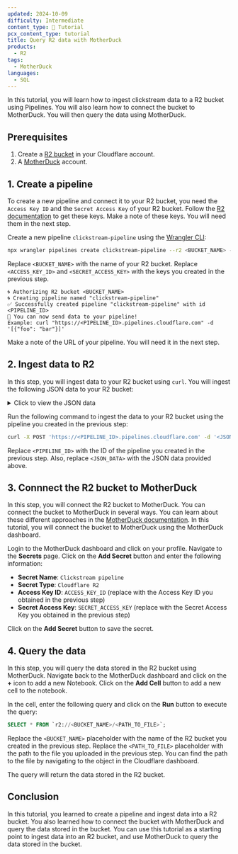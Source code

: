 ```yaml
---
updated: 2024-10-09
difficulty: Intermediate
content_type: 📝 Tutorial
pcx_content_type: tutorial
title: Query R2 data with MotherDuck
products:
  - R2
tags:
  - MotherDuck
languages:
  - SQL
---
```



In this tutorial, you will learn how to ingest clickstream data to a R2 bucket using Pipelines. You will also learn how to connect the bucket to MotherDuck. You will then query the data using MotherDuck.

## Prerequisites

1. Create a [R2 bucket](/r2/buckets/create-buckets/) in your Cloudflare account.
2. A [MotherDuck](https://motherduck.com/) account.

## 1. Create a pipeline

To create a new pipeline and connect it to your R2 bucket, you need the `Access Key ID` and the `Secret Access Key` of your R2 bucket. Follow the [R2 documentation](/r2/api/s3/tokens/) to get these keys. Make a note of these keys. You will need them in the next step.

Create a new pipeline `clickstream-pipeline` using the [Wrangler CLI](/workers/wrangler/):

```sh
npx wrangler pipelines create clickstream-pipeline --r2 <BUCKET_NAME> --access-key-id <ACCESS_KEY_ID> --secret-access-key <SECRET_ACCESS_KEY>
```

Replace `<BUCKET_NAME>` with the name of your R2 bucket. Replace `<ACCESS_KEY_ID>` and `<SECRET_ACCESS_KEY>` with the keys you created in the previous step.

```output
🌀 Authorizing R2 bucket <BUCKET_NAME>
🌀 Creating pipeline named "clickstream-pipeline"
✅ Successfully created pipeline "clickstream-pipeline" with id <PIPELINE_ID>
🎉 You can now send data to your pipeline!
Example: curl "https://<PIPELINE_ID>.pipelines.cloudflare.com" -d '[{"foo": "bar"}]'
```

Make a note of the URL of your pipeline. You will need it in the next step.

## 2. Ingest data to R2

In this step, you will ingest data to your R2 bucket using `curl`. You will ingest the following JSON data to your R2 bucket:

<details>
<summary>
Click to view the JSON data
</summary>
```json
[
  {
    "session_id": "1234567890abcdef",
    "user_id": "user123",
    "timestamp": "2024-10-08T14:30:15.123Z",
    "events": [
      {
        "event_id": "evt001",
        "event_type": "page_view",
        "page_url": "https://example.com/products",
        "timestamp": "2024-10-08T14:30:15.123Z",
        "user_agent": "Mozilla/5.0 (Windows NT 10.0; Win64; x64) AppleWebKit/537.36 (KHTML, like Gecko) Chrome/91.0.4472.124 Safari/537.36",
        "ip_address": "192.168.1.1"
      },
      {
        "event_id": "evt002",
        "event_type": "product_view",
        "product_id": "prod456",
        "page_url": "https://example.com/products/prod456",
        "timestamp": "2024-10-08T14:31:20.456Z"
      },
      {
        "event_id": "evt003",
        "event_type": "add_to_cart",
        "product_id": "prod456",
        "quantity": 1,
        "page_url": "https://example.com/products/prod456",
        "timestamp": "2024-10-08T14:32:05.789Z"
      }
    ],
    "device_info": {
      "device_type": "desktop",
      "operating_system": "Windows 10",
      "browser": "Chrome"
    },
    "referrer": "https://google.com"
  },
  {
    "session_id": "abcdef1234567890",
    "user_id": "user456",
    "timestamp": "2024-10-08T15:45:30.987Z",
    "events": [
      {
        "event_id": "evt004",
        "event_type": "page_view",
        "page_url": "https://example.com/blog",
        "timestamp": "2024-10-08T15:45:30.987Z",
        "user_agent": "Mozilla/5.0 (iPhone; CPU iPhone OS 14_4 like Mac OS X) AppleWebKit/605.1.15 (KHTML, like Gecko) Version/14.0.3 Mobile/15E148 Safari/604.1",
        "ip_address": "203.0.113.1"
      },
      {
        "event_id": "evt005",
        "event_type": "scroll",
        "scroll_depth": "75%",
        "page_url": "https://example.com/blog/article1",
        "timestamp": "2024-10-08T15:47:12.345Z"
      },
      {
        "event_id": "evt006",
        "event_type": "social_share",
        "platform": "twitter",
        "content_id": "article1",
        "page_url": "https://example.com/blog/article1",
        "timestamp": "2024-10-08T15:48:55.678Z"
      }
    ],
    "device_info": {
      "device_type": "mobile",
      "operating_system": "iOS 14.4",
      "browser": "Safari"
    },
    "referrer": "https://t.co/abcd123"
  },
  {
    "session_id": "9876543210fedcba",
    "user_id": "user789",
    "timestamp": "2024-10-08T18:20:00.111Z",
    "events": [
      {
        "event_id": "evt007",
        "event_type": "page_view",
        "page_url": "https://example.com/login",
        "timestamp": "2024-10-08T18:20:00.111Z",
        "user_agent": "Mozilla/5.0 (Macintosh; Intel Mac OS X 10_15_7) AppleWebKit/537.36 (KHTML, like Gecko) Chrome/91.0.4472.114 Safari/537.36",
        "ip_address": "198.51.100.1"
      },
      {
        "event_id": "evt008",
        "event_type": "form_submission",
        "form_id": "login-form",
        "page_url": "https://example.com/login",
        "timestamp": "2024-10-08T18:20:45.222Z"
      },
      {
        "event_id": "evt009",
        "event_type": "page_view",
        "page_url": "https://example.com/dashboard",
        "timestamp": "2024-10-08T18:20:50.333Z"
      },
      {
        "event_id": "evt010",
        "event_type": "feature_usage",
        "feature_id": "data_export",
        "page_url": "https://example.com/dashboard",
        "timestamp": "2024-10-08T18:22:30.444Z"
      }
    ],
    "device_info": {
      "device_type": "desktop",
      "operating_system": "macOS 10.15",
      "browser": "Chrome"
    },
    "referrer": "https://example.com/home"
  }
]
```
</details>

Run the following command to ingest the data to your R2 bucket using the pipeline you created in the previous step:

```sh
curl -X POST 'https://<PIPELINE_ID>.pipelines.cloudflare.com' -d '<JSON_DATA>'
```

Replace `<PIPELINE_ID>` with the ID of the pipeline you created in the previous step. Also, replace `<JSON_DATA>` with the JSON data provided above.

## 3. Connnect the R2 bucket to MotherDuck

In this step, you will connect the R2 bucket to MotherDuck. You can connect the bucket to MotherDuck in several ways. You can learn about these different approaches in the [MotherDuck documentation](https://motherduck.com/docs/integrations/cloud-storage/cloudflare-r2/). In this tutorial, you will connect the bucket to MotherDuck using the MotherDuck dashboard.

Login to the MotherDuck dashboard and click on your profile. Navigate to the **Secrets** page. Click on the **Add Secret** button and enter the following information:

- **Secret Name**: `Clickstream pipeline`
- **Secret Type**: `Cloudflare R2`
- **Access Key ID**: `ACCESS_KEY_ID` (replace with the Access Key ID you obtained in the previous step)
- **Secret Access Key**: `SECRET_ACCESS_KEY` (replace with the Secret Access Key you obtained in the previous step)

Click on the **Add Secret** button to save the secret.

## 4. Query the data

In this step, you will query the data stored in the R2 bucket using MotherDuck. Navigate back to the MotherDuck dashboard and click on the **+** icon to add a new Notebook. Click on the **Add Cell** button to add a new cell to the notebook.

In the cell, enter the following query and click on the **Run** button to execute the query:

```sql
SELECT * FROM `r2://<BUCKET_NAME>/<PATH_TO_FILE>`;
```

Replace the `<BUCKET_NAME>` placeholder with the name of the R2 bucket you created in the previous step. Replace the `<PATH_TO_FILE>` placeholder with the path to the file you uploaded in the previous step. You can find the path to the file by navigating to the object in the Cloudflare dashboard.

The query will return the data stored in the R2 bucket.

## Conclusion

In this tutorial, you learned to create a pipeline and ingest data into a R2 bucket. You also learned how to connect the bucket with MotherDuck and query the data stored in the bucket. You can use this tutorial as a starting point to ingest data into an R2 bucket, and use MotherDuck to query the data stored in the bucket.
